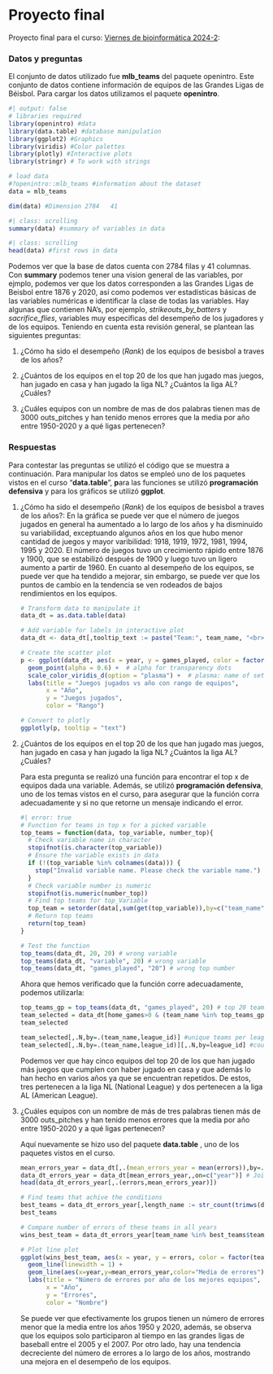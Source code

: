 # Proyecto final {.unnumbered}

Proyecto final para el curso: [Viernes de bioinformática 2024-2](https://github.com/EveliaCoss/ViernesBioinfo2024_parte2):

### Datos y preguntas

El conjunto de datos utilizado fue **mlb_teams** del paquete openintro. Este conjunto de datos contiene información de equipos de las Grandes Ligas de Béisbol. Para cargar los datos utilizamos el paquete **openintro**.

```r
#| output: false
# libraries required
library(openintro) #data
library(data.table) #database manipulation
library(ggplot2) #Graphics
library(viridis) #Color palettes
library(plotly) #Interactive plots
library(stringr) # To work with strings

# load data
#?openintro::mlb_teams #information about the dataset
data = mlb_teams
```

```r
dim(data) #Dimension 2784   41
```

```r
#| class: scrolling
summary(data) #summary of variables in data
```

```r
#| class: scrolling
head(data) #first rows in data
```

Podemos ver que la base de datos cuenta con 2784 filas y 41 columnas. Con **summary** podemos tener una vision general de las variables, por ejmplo, podemos ver que los datos corresponden a las Grandes Ligas de Beisbol entre 1876 y 2020, así como podemos ver estadísticas básicas de las variables numéricas e identificar la clase de todas las variables. Hay algunas que contienen NA's, por ejemplo, *strikeouts_by_batters* y *sacrifice_flies*, variables muy especificas del desempeño de los jugadores y de los equipos. Teniendo en cuenta esta revisión general, se plantean las siguientes preguntas:

1.  ¿Cómo ha sido el desempeño (*Rank*) de los equipos de besisbol a traves de los años?

2.  ¿Cuántos de los equipos en el top 20 de los que han jugado mas juegos, han jugado en casa y han jugado la liga NL? ¿Cuántos la liga AL? ¿Cuáles?

3.  ¿Cuáles equipos con un nombre de mas de dos palabras tienen mas de 3000 outs_pitches y han tenido menos errores que la media por año entre 1950-2020 y a qué ligas pertenecen?

### Respuestas

Para contestar las preguntas se utilizó el código que se muestra a continuación. Para manipular los datos se empleó uno de los paquetes vistos en el curso "**data.table**", **p**ara las funciones se utilizó **programación defensiva** y para los gráficos se utilizó **ggplot**.

1.  ¿Cómo ha sido el desempeño (*Rank*) de los equipos de besisbol a traves de los años?: En la gráfica se puede ver que el número de juegos jugados en general ha aumentado a lo largo de los años y ha disminuido su variabilidad, exceptuando algunos años en los que hubo menor cantidad de juegos y mayor varibilidad: 1918, 1919, 1972, 1981, 1994, 1995 y 2020. El número de juegos tuvo un crecimiento rápido entre 1876 y 1900, que se estabilizó después de 1900 y luego tuvo un ligero aumento a partir de 1960. En cuanto al desempeño de los equipos, se puede ver que ha tendido a mejorar, sin embargo, se puede ver que los puntos de cambio en la tendencia se ven rodeados de bajos rendimientos en los equipos.

    ```r
    # Transform data to manipulate it
    data_dt = as.data.table(data)

    # Add variable for labels in interactive plot
    data_dt <- data_dt[,tooltip_text := paste("Team:", team_name, "<br>Year:", year, "<br>Rank:", rank, "<br>Games Played:", games_played)]

    # Create the scatter plot
    p <- ggplot(data_dt, aes(x = year, y = games_played, color = factor(rank), text = tooltip_text)) +
      geom_point(alpha = 0.6) +  # alpha for transparency dots
      scale_color_viridis_d(option = "plasma") +  # plasma: name of set of colors
      labs(title = "Juegos jugados vs año con rango de equipos",
           x = "Año",
           y = "Juegos jugados",
           color = "Rango")

    # Convert to plotly
    ggplotly(p, tooltip = "text")
    ```

2.  ¿Cuántos de los equipos en el top 20 de los que han jugado mas juegos, han jugado en casa y han jugado la liga NL? ¿Cuántos la liga AL? ¿Cuáles?

    Para esta pregunta se realizó una función para encontrar el top x de equipos dada una variable. Además, se utilizó **programación defensiva**, uno de los temas vistos en el curso, para asegurar que la función corra adecuadamente y si no que retorne un mensaje indicando el error.

    ```r
    #| error: true
    # Function for teams in top x for a picked variable
    top_teams = function(data, top_variable, number_top){
      # Check variable name in character
      stopifnot(is.character(top_variable))
      # Ensure the variable exists in data
      if (!(top_variable %in% colnames(data))) {
        stop("Invalid variable name. Please check the variable name.")
      }
      # Check variable number is numeric
      stopifnot(is.numeric(number_top))
      # Find top teams for top_Variable
      top_team = setorder(data[,sum(get(top_variable)),by=c("team_name")],V1)[1:number_top]
      # Return top teams
      return(top_team)
    }

    # Test the function
    top_teams(data_dt, 20, 20) # wrong variable
    top_teams(data_dt, "variable", 20) # wrong variable
    top_teams(data_dt, "games_played", "20") # wrong top number
    ```

    Ahora que hemos verificado que la función corre adecuadamente, podemos utilizarla:

    ```r
    top_teams_gp = top_teams(data_dt, "games_played", 20) # top 20 teams per games_played
    team_selected = data_dt[home_games>0 & (team_name %in% top_teams_gp$team_name),.(team_name,league_id)] # select from top teams those that achive the other conditions
    team_selected

    team_selected[,.N,by=.(team_name,league_id)] #unique teams per league
    team_selected[,.N,by=.(team_name,league_id)][,.N,by=league_id] #count of unique teams per league
    ```

    Podemos ver que hay cinco equipos del top 20 de los que han jugado más juegos que cumplen con haber jugado en casa y que además lo han hecho en varios años ya que se encuentran repetidos. De estos, tres pertenecen a la liga NL (National League) y dos pertenecen a la liga AL (American League).

3.  ¿Cuáles equipos con un nombre de más de tres palabras tienen más de 3000 outs_pitches y han tenido menos errores que la media por año entre 1950-2020 y a qué ligas pertenecen?

    Aquí nuevamente se hizo uso del paquete **data.table** , uno de los paquetes vistos en el curso.

    ```r
    mean_errors_year = data_dt[,.(mean_errors_year = mean(errors)),by=.(year)] # calculate mean error per year
    data_dt_errors_year = data_dt[mean_errors_year,,on=c("year")] # Join mean error variable to original data base
    head(data_dt_errors_year[,.(errors,mean_errors_year)])

    # Find teams that achive the conditions
    best_teams = data_dt_errors_year[,length_name := str_count(trimws(data_dt$team_name)," ")+1][outs_pitches>3000 & errors<mean_errors_year & 1950<year & year<2020 & length_name>3,.(team_name,year,league_id)]
    best_teams

    # Compare number of errors of these teams in all years
    wins_best_team = data_dt_errors_year[team_name %in% best_teams$team_name,.(team_name,errors,year,mean_errors_year)]

    # Plot line plot
    ggplot(wins_best_team, aes(x = year, y = errors, color = factor(team_name))) +
      geom_line(linewidth = 1) + 
      geom_line(aes(x=year,y=mean_errors_year,color="Media de errores"), linewidth=1) +
      labs(title = "Número de errores por año de los mejores equipos",
           x = "Año",
           y = "Errores",
           color = "Nombre")
    ```

    Se puede ver que efectivamente los grupos tienen un número de errores menor que la media entre los años 1950 y 2020, además, se observa que los equipos solo participaron al tiempo en las grandes ligas de baseball entre el 2005 y el 2007. Por otro lado, hay una tendencia decreciente del número de errores a lo largo de los años, mostrando una mejora en el desempeño de los equipos.
